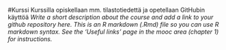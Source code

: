 

#Kurssi 
Kurssilla opiskellaan mm. tilastotiedettä ja opetellaan GitHubin käyttöä
*Write a short description about the course and add a link to your github repository here. This is an R markdown (.Rmd) file so you can use R markdown syntax. See the 'Useful links' page in the mooc area (chapter 1) for instructions.*